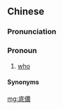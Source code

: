 {{also|底侬}}
==Chinese==
{{zh-forms|s=底侬|alt=底人-mainly Min Nan}}

===Pronunciation===
{{zh-pron
|md=diē*dié-nè̤ng/dē̤*dé̤-nè̤ng/dē̤*dé̤-è̤ng
|md_note=dē̤*dé̤-nè̤ng, dē̤*dé̤-è̤ng - in fast speech
|mn=tī-lâng
|mn-t=di7 nang5/di7 diang5
|cat=pron
}}

===Pronoun===
{{zh-pronoun}} {{tcx|lang=zh|Min}}

# [[who]]

====Synonyms====
{{zh-dial|誰}}

[[mg:底儂]]